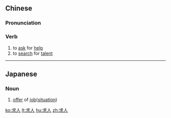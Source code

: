 ==Chinese==
{{zh-forms}}

===Pronunciation===
{{zh-pron
|m=qiúrén
|cat=v
}}

===Verb===
{{zh-verb}}

# to [[ask]] for [[help]]
# to [[search]] for [[talent]]

----

==Japanese==
{{ja-kanjitab|求|人}}

===Noun===
{{ja-noun|きゅうじん}}

# [[offer]] of [[job]]([[situation]])

[[ko:求人]]
[[lt:求人]]
[[hu:求人]]
[[zh:求人]]